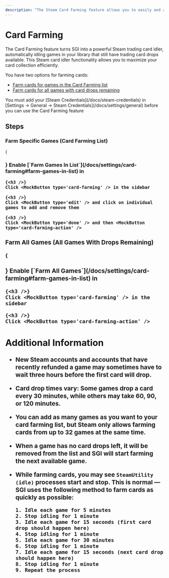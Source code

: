 ```yaml
---
description: "The Steam Card Farming feature allows you to easily and automatically farm Steam trading cards for you Steam games."
---
```




# Card Farming

The Card Farming feature turns SGI into a powerful Steam trading card idler, automatically idling games in your library that still have trading card drops available. This Steam card idler functionality allows you to maximize your card collection efficiently.

You have two options for farming cards: 
* [Farm cards for games in the Card Farming list](/docs/features/card-farming#farm-specific-games-card-farming-list)
* [Farm cards for all games with card drops remaining](/docs/features/card-farming#farm-all-games-all-games-with-drops-remaining)

<Callout type="info">
    You must add your [Steam Credentials](/docs/steam-credentials) in [Settings → General → Steam Credentials](/docs/settings/general) before you can use the Card Farming feature
</Callout>

## Steps

### Farm Specific Games (Card Farming List)

<Steps>
    {<h3 />}
    Enable [`Farm Games In List`](/docs/settings/card-farming#farm-games-in-list) in <MockButton type='context-cog' content='Settings → Card Farming' />

    {<h3 />}
    Click <MockButton type='card-farming' /> in the sidebar

    {<h3 />}
    Click <MockButton type='edit' /> and click on individual games to add and remove them

    {<h3 />}
    Click <MockButton type='done' /> and then <MockButton type='card-farming-action' />

</Steps>

### Farm All Games (All Games With Drops Remaining)

<Steps>
    {<h3 />}
    Enable [`Farm All Games`](/docs/settings/card-farming#farm-games-in-list) in <MockButton type='context-cog' content='Settings → Card Farming' />

    {<h3 />}
    Click <MockButton type='card-farming' /> in the sidebar

    {<h3 />}
    Click <MockButton type='card-farming-action' />
</Steps>

## Additional Information

- **New Steam accounts** and accounts that have **recently refunded a game** may sometimes have to wait three hours before the first card will drop.
- **Card drop times vary:** Some games drop a card every 30 minutes, while others may take 60, 90, or 120 minutes.
- You can add **as many games as you want** to your card farming list, but Steam only allows farming cards from **up to 32 games at the same time**.
- When a game has **no card drops left**, it will be removed from the list and SGI will start farming the next available game.
- While farming cards, you may see `SteamUtility (idle)` processes start and stop. This is normal — SGI uses the following method to farm cards as quickly as possible:

    ```
    1. Idle each game for 5 minutes
    2. Stop idling for 1 minute
    3. Idle each game for 15 seconds (first card drop should happen here)
    4. Stop idling for 1 minute
    5. Idle each game for 30 minutes
    6. Stop idling for 1 minute
    7. Idle each game for 15 seconds (next card drop should happen here)
    8. Stop idling for 1 minute
    9. Repeat the process
    ```